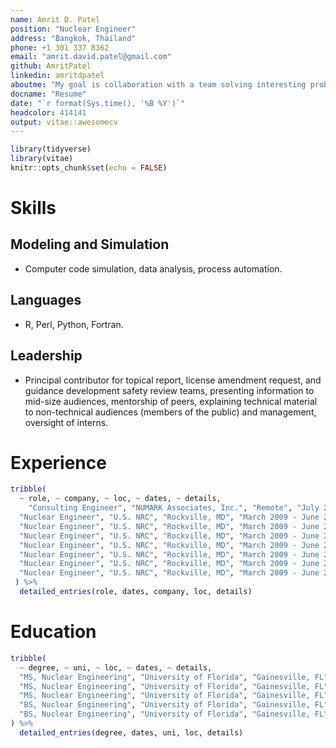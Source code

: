 ```yaml
---
name: Amrit D. Patel
position: "Nuclear Engineer"
address: "Bangkok, Thailand"
phone: +1 301 337 8362
email: "amrit.david.patel@gmail.com"
github: AmritPatel
linkedin: amritdpatel
aboutme: "My goal is collaboration with a team solving interesting problems in the field of nuclear engineering, especially applying particle transport methods for reactor and fuel design modeling, simulation, and uncertainty quantification."
docname: "Resume"
date: "`r format(Sys.time(), '%B %Y')`"
headcolor: 414141
output: vitae::awesomecv
---
```


```r
library(tidyverse)
library(vitae)
knitr::opts_chunk$set(echo = FALSE)
```

# Skills

## Modeling and Simulation

* Computer code simulation, data analysis, process automation.

## Languages

* R, Perl, Python, Fortran.

## Leadership

* Principal contributor for topical report, license amendment request, and guidance development safety review teams, presenting information to mid-size audiences, mentorship of peers, explaining technical material to non-technical audiences (members of the public) and management, oversight of interns.

# Experience
```r
tribble(
  ~ role, ~ company, ~ loc, ~ dates, ~ details,
    "Consulting Engineer", "NUMARK Associates, Inc.", "Remote", "July 2021 - Present", "Commercial nuclear power plant licensing for an international regulatory authority specializing in core physics methods verification and validation.",
  "Nuclear Engineer", "U.S. NRC", "Rockville, MD", "March 2009 - June 2019", "Planned/Conducted complex technical reviews in core nuclear engineering areas for the Offices of New Reactors and Nuclear Reactor Regulation (e.g., criticality, shielding, nuclear fuels, and method verication/validation) coordinating with project managers and technical staff in cross-cutting disciplines for several large projects (e.g., new reactor licensing, license renewal).",
  "Nuclear Engineer", "U.S. NRC", "Rockville, MD", "March 2009 - June 2019", "Planned/Conducted research for the Office of Research: FAVOR/DAKOTA coupling for uncertainty quantification studies; SCALE-MAVRIC/DAKOTA coupling for uncertainty quantification studies to assess safety margins of degraded PWR bioshield concrete; facilitated INL MOOSE-based Grizzly code installation and training for modeling of engineering fracture assessments of reactor pressure vessels on shared internal cloud-hosted Linux systems.",  
  "Nuclear Engineer", "U.S. NRC", "Rockville, MD", "March 2009 - June 2019", "Proficient in safety evaluation reporting and confirmatory analysis including: Use of computer codes to perform simulations (e.g., SCALE code suite, MCNP, DAKOTA); complex data analysis using statistical software packages; use of various programming/scripting languages for software development, input/output processing, database management, and creating dynamic figures/reports/presentations.",
  "Nuclear Engineer", "U.S. NRC", "Rockville, MD", "March 2009 - June 2019", "Communication and reporting skills: Development and presentation of original research in support of NRC guidance development for various audiences (e.g., senior level management, ACRS, national/international conferences).",
  "Nuclear Engineer", "U.S. NRC", "Rockville, MD", "March 2009 - June 2019", "Collaboratively developed new guidance documents (e.g., spent fuel pool criticality safety and neutron fluence regulatory guides); NRC representative on ANS 19.10 standard committee.",
  "Nuclear Engineer", "U.S. NRC", "Rockville, MD", "March 2009 - June 2019", "Developed and provided training (mostly one-on-one mentoring). An example can be provided upon request.",
  "Nuclear Engineer", "U.S. NRC", "Rockville, MD", "March 2009 - June 2019", "Collaborated with international cohorts via participation in OECD/NEA Working Party on Nuclear Criticality Safety and associated expert groups including contributions to calculational benchmark reports."
 ) %>% 
  detailed_entries(role, dates, company, loc, details)
```


# Education
```r
tribble(
  ~ degree, ~ uni, ~ loc, ~ dates, ~ details,
  "MS, Nuclear Engineering", "University of Florida", "Gainesville, FL", "2006 - 2009", "Research Assistant for radiation transport theory course",
  "MS, Nuclear Engineering", "University of Florida", "Gainesville, FL", "2006 - 2009", "Master's thesis: Detailed Neutron Flux Characterization of the Experimental Shield Tank Facility at the UFTR",
  "MS, Nuclear Engineering", "University of Florida", "Gainesville, FL", "2006 - 2009", "Received EIT certification",
  "BS, Nuclear Engineering", "University of Florida", "Gainesville, FL", "2002 - 2006", "Inducted into Alpha Nu Sigma Honor Society",
  "BS, Nuclear Engineering", "University of Florida", "Gainesville, FL", "2002 - 2006", "Member of American Nuclear Society (UF Chapter)"
) %>% 
  detailed_entries(degree, dates, uni, loc, details)
```
